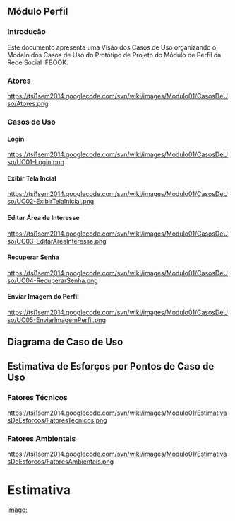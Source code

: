 ==Módulo Perfil==


===Introdução===
Este documento apresenta uma Visão dos Casos de Uso organizando o Modelo dos Casos de Uso do Protótipo de Projeto do Módulo de Perfil da Rede Social IFBOOK.


===Atores===
https://tsi1sem2014.googlecode.com/svn/wiki/images/Modulo01/CasosDeUso/Atores.png


===Casos de Uso===
==== Login ====
https://tsi1sem2014.googlecode.com/svn/wiki/images/Modulo01/CasosDeUso/UC01-Login.png

==== Exibir Tela Incial ====
https://tsi1sem2014.googlecode.com/svn/wiki/images/Modulo01/CasosDeUso/UC02-ExibirTelaInicial.png

==== Editar Área de Interesse ====
https://tsi1sem2014.googlecode.com/svn/wiki/images/Modulo01/CasosDeUso/UC03-EditarAreaInteresse.png

==== Recuperar Senha ====
https://tsi1sem2014.googlecode.com/svn/wiki/images/Modulo01/CasosDeUso/UC04-RecuperarSenha.png

==== Enviar Imagem do Perfil ====
https://tsi1sem2014.googlecode.com/svn/wiki/images/Modulo01/CasosDeUso/UC05-EnviarImagemPerfil.png


== Diagrama de Caso de Uso ==
== Estimativa de Esforços por Pontos de Caso de Uso ==
=== Fatores Técnicos ===
https://tsi1sem2014.googlecode.com/svn/wiki/images/Modulo01/EstimativasDeEsforcos/FatoresTecnicos.png

=== Fatores Ambientais ===
https://tsi1sem2014.googlecode.com/svn/wiki/images/Modulo01/EstimativasDeEsforcos/FatoresAmbientais.png


= Estimativa =
[[Image:]]